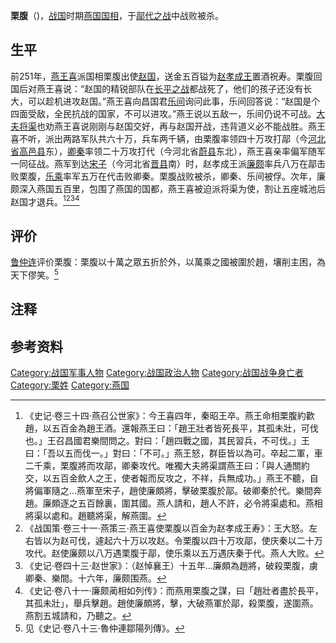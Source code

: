 {{Infobox 先秦人物
|名称=栗腹
|氏=栗
|名=腹
|时代=战国
|国家=燕国
|身份=燕国国相
|逝世日期=前251年
|逝世地点=鄗
}}

'''栗腹'''（{{bd|約前311年||前251年|catIdx=L栗}})，[[战国|战国]]时期[[燕国|燕国]][[国相|国相]]，于[[鄗代之战|鄗代之战]]中战败被杀。

== 生平 ==
前251年，[[燕王喜|燕王喜]]派国相栗腹出使[[赵国|赵国]]，送金五百镒为[[赵孝成王|赵孝成王]]置酒祝寿。栗腹回国后对燕王喜说：“赵国的精锐部队在[[长平之战|长平之战]]都战死了，他们的孩子还没有长大，可以趁机进攻赵国。”燕王喜向昌国君[[乐间|乐间]]询问此事，乐间回答说：“赵国是个四面受敌，全民抗战的国家，不可以进攻。”燕王说以五敌一，乐间仍说不可战。[[大夫|大夫]][[将渠|将渠]]也劝燕王喜说刚刚与赵国交好，再与赵国开战，违背道义必不能战胜。燕王喜不听，派出两路军队共六十万，兵车两千辆，由栗腹率领四十万攻打鄗（今[[河北省|河北省]][[高邑县|高邑县]]东），[[卿秦|卿秦]]率领二十万攻打代（今河北省[[蔚县|蔚县]]东北），燕王喜亲率偏军随军一同征战。燕军到达[[宋子|宋子]]（今河北省[[晋县|晋县]]南）时，赵孝成王派[[廉颇|廉颇]]率兵八万{{NoteTag|《史记索引·燕召公世家》和《史记正义·燕召公世家》引《战国策》作二十万，与《战国策·卷三十一·燕策三·燕王喜使栗腹以百金为赵孝成王寿》记载不同。}}在鄗击败栗腹，[[乐乘|乐乘]]率军五万在代击败卿秦。栗腹战败被杀，卿秦、乐间被俘。次年，廉颇深入燕国五百里，包围了燕国的国都，燕王喜被迫派将渠为使，割让五座城池后赵国才退兵。<ref>《史记·卷三十四·燕召公世家》：今王喜四年，秦昭王卒。燕王命相栗腹約歡趙，以五百金為趙王酒。還報燕王曰：「趙王壯者皆死長平，其孤未壯，可伐也。」王召昌國君樂間問之。對曰：「趙四戰之國，其民習兵，不可伐。」王曰：「吾以五而伐一。」對曰：「不可。」燕王怒，群臣皆以為可。卒起二軍，車二千乘，栗腹將而攻鄗，卿秦攻代。唯獨大夫將渠謂燕王曰：「與人通關約交，以五百金飲人之王，使者報而反攻之，不祥，兵無成功。」燕王不聽，自將偏軍隨之…燕軍至宋子，趙使廉頗將，擊破栗腹於鄗。破卿秦於代。樂間奔趙。廉頗逐之五百餘裏，圍其國。燕人請和，趙人不許，必令將渠處和。燕相將渠以處和。趙聽將渠，解燕圍。</ref><ref>《战国策·卷三十一·燕策三·燕王喜使栗腹以百金为赵孝成王寿》：王大怒。左右皆以为赵可伐，遽起六十万以攻赵。令栗腹以四十万攻鄗，使庆秦以二十万攻代。赵使廉颇以八万遇栗腹于鄗，使乐乘以五万遇庆秦于代。燕人大败。</ref><ref>《史记·卷四十三·赵世家》：（赵悼襄王）十五年…廉頗為趙將，破殺栗腹，虜卿秦、樂間。十六年，廉颇围燕。</ref><ref>《史记·卷八十一·廉颇蔺相如列传》：而燕用栗腹之謀，曰「趙壯者盡於長平，其孤未壯」，舉兵擊趙。趙使廉頗將，擊，大破燕軍於鄗，殺栗腹，遂圍燕。燕割五城請和，乃聽之。</ref>

== 评价 ==
[[鲁仲连|鲁仲连]]评价栗腹：栗腹以十萬之眾五折於外，以萬乘之國被圍於趙，壤削主困，為天下僇笑。<ref>见《史记·卷八十三·魯仲連鄒陽列傳》。</ref>

== 注释 ==
{{refbegin|1}}
<div class="references-medium">
{{NoteFoot}}
</div>
{{refend}}

== 参考资料 ==
{{reflist|2}}

[[Category:战国军事人物|Category:战国军事人物]]
[[Category:战国政治人物|Category:战国政治人物]]
[[Category:战国战争身亡者|Category:战国战争身亡者]]
[[Category:栗姓|Category:栗姓]]
[[Category:燕国|Category:燕国]]